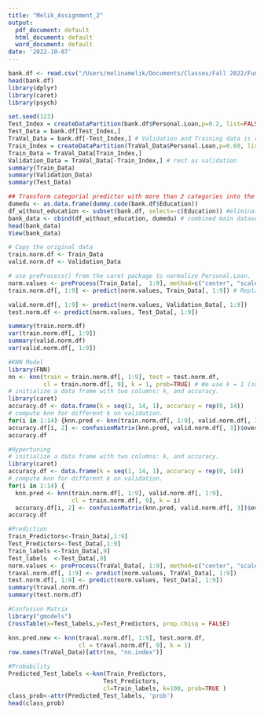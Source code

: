 ```yaml
---
title: "Melik_Assignment_2"
output:
  pdf_document: default
  html_document: default
  word_document: default
date: '2022-10-07'
---
```

```r
bank.df <- read.csv("/Users/melinamelik/Documents/Classes/Fall 2022/Fundamentals of Machine Learning/UniversalBank.csv") #loaded UniversalBank dataset as subset of variables
head(bank.df)
library(dplyr)
library(caret)
library(psych)

set.seed(123)
Test_Index = createDataPartition(bank.df$Personal.Loan,p=0.2, list=FALSE) # 20% reserved for Test
Test_Data = bank.df[Test_Index,]
TraVal_Data = bank.df[-Test_Index,] # Validation and Training data is rest
Train_Index = createDataPartition(TraVal_Data$Personal.Loan,p=0.60, list=FALSE) # 60% of remaining data as training
Train_Data = TraVal_Data[Train_Index,]
Validation_Data = TraVal_Data[-Train_Index,] # rest as validation
summary(Train_Data)
summary(Validation_Data)
summary(Test_Data)

## Transform categorial predictor with more than 2 categories into the dummy variable
dumedu <- as.data.frame(dummy.code(bank.df$Education))
df_without_education <- subset(bank.df, select=-c(Education)) #eliminating education variable
bank_data <- cbind(df_without_education, dumedu) # combined main dataset
head(bank_data)
View(bank_data)

# Copy the original data
train.norm.df <- Train_Data
valid.norm.df <- Validation_Data

# use preProcess() from the caret package to normalize Personal.Loan.
norm.values <- preProcess(Train_Data[,  1:9], method=c("center", "scale"))
train.norm.df[, 1:9] <- predict(norm.values, Train_Data[, 1:9]) # Replace columns with normalized values

valid.norm.df[, 1:9] <- predict(norm.values, Validation_Data[, 1:9])
test.norm.df <- predict(norm.values, Test_Data[, 1:9])

summary(train.norm.df)
var(train.norm.df[, 1:9])
summary(valid.norm.df)
var(valid.norm.df[, 1:9])

#KNN Model
library(FNN)
nn <- knn(train = train.norm.df[, 1:9], test = test.norm.df, 
          cl = train.norm.df[, 9], k = 1, prob=TRUE) # We use k = 1 (success class), and Personal.Loan is the Y (variable 9)
# initialize a data frame with two columns: k, and accuracy.
library(caret)
accuracy.df <- data.frame(k = seq(1, 14, 1), accuracy = rep(0, 14))
# compute knn for different k on validation.
for(i in 1:14) {knn.pred <- knn(train.norm.df[, 1:9], valid.norm.df[, 1:9], cl = train.norm.df[, 9], k = i)
accuracy.df[i, 2] <- confusionMatrix(knn.pred, valid.norm.df[, 3])$overall[1]}
accuracy.df

#Hypertuning
# initialize a data frame with two columns: k, and accuracy.
library(caret)
accuracy.df <- data.frame(k = seq(1, 14, 1), accuracy = rep(0, 14))
# compute knn for different k on validation.
for(i in 1:14) {
  knn.pred <- knn(train.norm.df[, 1:9], valid.norm.df[, 1:9], 
                  cl = train.norm.df[, 9], k = i)
  accuracy.df[i, 2] <- confusionMatrix(knn.pred, valid.norm.df[, 3])$overall[1]}
accuracy.df

#Prediction
Train_Predictors<-Train_Data[,1:9] 
Test_Predictors<-Test_Data[,1:9]
Train_labels <-Train_Data[,9] 
Test_labels  <-Test_Data[,9] 
norm.values <- preProcess(TraVal_Data[, 1:9], method=c("center", "scale")) # Use combined set to normalize
traval.norm.df[, 1:9] <- predict(norm.values, TraVal_Data[, 1:9])
test.norm.df[, 1:9] <- predict(norm.values, Test_Data[, 1:9])
summary(traval.norm.df)
summary(test.norm.df)

#Confusion Matrix
library("gmodels")
CrossTable(x=Test_labels,y=Test_Predictors, prop.chisq = FALSE)
```

```r
knn.pred.new <- knn(traval.norm.df[, 1:9], test.norm.df, 
                    cl = traval.norm.df[, 9], k = 1)
row.names(TraVal_Data)[attr(nn, "nn.index")]

#Probability
Predicted_Test_labels <-knn(Train_Predictors, 
                           Test_Predictors, 
                           cl=Train_labels, k=100, prob=TRUE )
class_prob<-attr(Predicted_Test_labels, 'prob')
head(class_prob)
```


